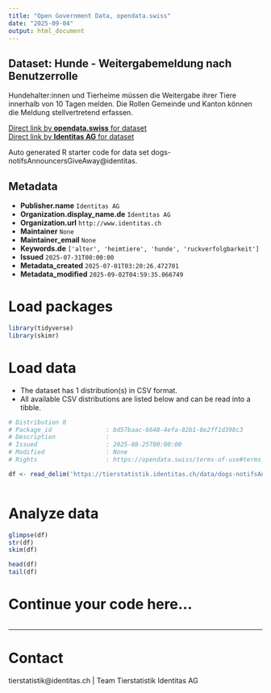 ```yaml
---
title: "Open Government Data, opendata.swiss"
date: "2025-09-04"
output: html_document
---
```


## Dataset: Hunde - Weitergabemeldung nach Benutzerrolle

Hundehalter:innen und Tierheime müssen die Weitergabe ihrer Tiere innerhalb von 10 Tagen melden. Die Rollen Gemeinde und Kanton können die Meldung stellvertretend erfassen.

[Direct link by **opendata.swiss** for dataset](https://opendata.swiss/de/dataset/hunde-weitergabemeldung-nach-benutzerrolle)<br>
[Direct link by **Identitas AG** for dataset](https://tierstatistik.identitas.ch/)

Auto generated R starter code for data set dogs-notifsAnnouncersGiveAway@identitas.

## Metadata

- **Publisher.name** `Identitas AG`
- **Organization.display_name.de** `Identitas AG`
- **Organization.url** `http://www.identitas.ch`
- **Maintainer** `None`
- **Maintainer_email** `None`
- **Keywords.de** `['alter', 'heimtiere', 'hunde', 'ruckverfolgbarkeit']`
- **Issued** `2025-07-31T00:00:00`
- **Metadata_created** `2025-07-01T03:20:26.472701`
- **Metadata_modified** `2025-09-02T04:59:35.066749`


# Load packages

```r

library(tidyverse)
library(skimr)

```

# Load data

-   The dataset has 1 distribution(s) in CSV format.
-   All available CSV distributions are listed below and can be read into a tibble.

```r

# Distribution 0
# Package_id               : bd57baac-6648-4efa-82b1-8e2ff1d398c3
# Description              : 
# Issued                   : 2025-08-25T00:00:00
# Modified                 : None
# Rights                   : https://opendata.swiss/terms-of-use#terms_by

df <- read_delim('https://tierstatistik.identitas.ch/data/dogs-notifsAnnouncersGiveAway.csv')



```

# Analyze data

```r

glimpse(df)
str(df)
skim(df)

head(df)
tail(df)

```

# Continue your code here...

```r

```

------------------------------------------------------------------------

# Contact

tierstatistik@identitas.ch | Team Tierstatistik Identitas AG

